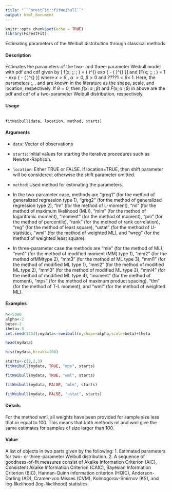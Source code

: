 ---
title: "``ForestFit::fitWeibull``"
output: html_document
---

```{r setup, include=FALSE}
knitr::opts_chunk$set(echo = TRUE)
library(ForestFit)
```

Estimating parameters of the Weibull distribution through classical
methods

#### Description

Estimates the parameters of the two- and three-parameter Weibull model with pdf and cdf given by
\[
f(x; \alpha\;; \beta; \theta ) = \frac{ \alpha}{\beta} \left(   \frac{x - \theta }{\beta} \right)^{\alpha-1} exp \left\{ - \left(  \frac{x - \theta }{\beta} \right)^{\alpha} \right\}\]
and
\[F(x; \alpha\;; \beta; \theta ) = 1 - exp \left\{ - \left(  \frac{x - \theta }{\beta} \right)^{\alpha} \right\}\]
where $x > \theta$ , $\alpha\; > 0$, $\beta > 0$ and $????1 < \theta  <$ 1. Here, the parameters \alpha\;, \beta, and \theta  are known in the
literature as the shape, scale, and location, respectively. If $\theta  = 0$, then $f(x; \alpha\;; \beta)$ and $F(x; \alpha\;; \beta)$ in
above are the pdf and cdf of a two-parameter Weibull distribution, respectively.


#### Usage
<pre><code>
fitWeibull(data, location, method, starts)
</code></pre>

#### Arguments

* ``data``: Vector of observations

* ``starts``: Initial values for starting the iterative procedures such as Newton-Raphson.

* ``location``: Either TRUE or FALSE. If location=TRUE, then shift parameter will be considered; otherwise the shift parameter omitted.

* ``method``: Used method for estimating the parameters. 

* In the two-parameter case, methods are "greg1" (for the method of generalized regression type 1), "greg2" (for the method of generalized regression type 2), "lm" (for the method of L-moment), "ml" (for the method of maximum likelihood (ML)), "mlm" (for the method of logarithmic moment), "moment" (for the method of moment), "pm" (for the method of percentile), "rank" (for the method of rank correlation), "reg" (for the method of least square), "ustat" (for the method of U-statistic), "wml" (for the method of weighted ML), and "wreg" (for the method of weighted least square). 

* In three-parameter case the methods are "mle" (for the method of ML), "mm1" (for the method of modified moment (MM) type 1), "mm2" (for the method ofMMtype 2), "mm3" (for the method of ML type 3), "mml1" (for the method of modified ML type 1), "mml2" (for the method of modified ML type 2), "mml3" (for the method of modified ML type 3), "mml4" (for the method of modified ML type 4), "moment" (for the method of moment), "mps" (for the method of maximum product spacing), "tlm" (for the method of T-L moment), and "wml"
(for the method of weighted ML).



#### Examples
```{r}

n<-5000
alpha<-2
beta<-2
theta<-3
set.seed(1234);mydata<-rweibull(n,shape=alpha,scale=beta)+theta

```

```{r}
head(mydata)

```

```{r}
hist(mydata,breaks=100)
```

```{r}

starts<-c(2,2,3)
fitWeibull(mydata, TRUE, "mps", starts)
```


```{r}
fitWeibull(mydata, TRUE, "wml", starts)
```


```{r}
fitWeibull(mydata, FALSE, "mlm", starts)
```


```{r}
fitWeibull(mydata, FALSE, "ustat", starts)
```


#### Details

For the method wml, all weights have been provided for sample size less that or equal to 100. 
This means that both methods ml and wml give the same estimates for samples of size larger than 100.

#### Value

A list of objects in two parts given by the following:
1. Estimated parameters for two- or three-parameter Weibull distribution.
2. A sequence of goodness-of-fit measures consist of Akaike Information Criterion (AIC), Consistent Akaike Information Criterion (CAIC), Bayesian Information Criterion (BIC), Hannan-Quinn information criterion (HQIC), Anderson-Darling (AD), Cramer-von Misses (CVM), Kolmogorov-Smirnov (KS), and log-likelihood (log-likelihood) statistics.